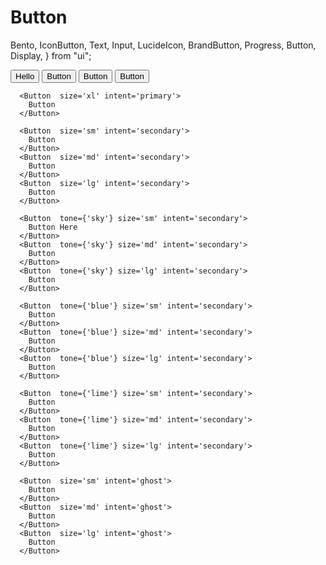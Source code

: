 # Button

  Bento,
  IconButton,
  Text,
  Input,
  LucideIcon,
  BrandButton,
  Progress,
  Button,
  Display,
} from "ui";

<Display label="Icon button">
<Button>Hello</Button>
      <Button  size='sm' intent='primary'>
        Button
      </Button>
      <Button  size='md' intent='primary'>
        Button
      </Button>
      <Button  size='lg' intent='primary'>
        Button
      </Button>

      <Button  size='xl' intent='primary'>
        Button
      </Button>

      <Button  size='sm' intent='secondary'>
        Button
      </Button>
      <Button  size='md' intent='secondary'>
        Button
      </Button>
      <Button  size='lg' intent='secondary'>
        Button
      </Button>

      <Button  tone={'sky'} size='sm' intent='secondary'>
        Button Here
      </Button>
      <Button  tone={'sky'} size='md' intent='secondary'>
        Button
      </Button>
      <Button  tone={'sky'} size='lg' intent='secondary'>
        Button
      </Button>

      <Button  tone={'blue'} size='sm' intent='secondary'>
        Button
      </Button>
      <Button  tone={'blue'} size='md' intent='secondary'>
        Button
      </Button>
      <Button  tone={'blue'} size='lg' intent='secondary'>
        Button
      </Button>

      <Button  tone={'lime'} size='sm' intent='secondary'>
        Button
      </Button>
      <Button  tone={'lime'} size='md' intent='secondary'>
        Button
      </Button>
      <Button  tone={'lime'} size='lg' intent='secondary'>
        Button
      </Button>

      <Button  size='sm' intent='ghost'>
        Button
      </Button>
      <Button  size='md' intent='ghost'>
        Button
      </Button>
      <Button  size='lg' intent='ghost'>
        Button
      </Button>

</Display>
